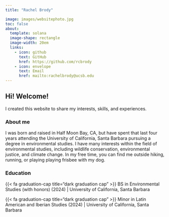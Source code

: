 ```yaml
---
title: "Rachel Brody"

image: images/websitephoto.jpg
toc: false
about:
  template: solana
  image-shape: rectangle
  image-width: 20em
  links:
    - icon: github 
      text: GitHub 
      href: https://github.com/rcbrody 
    - icon: envelope 
      text: Email 
      href: mailto:rachelbrody@ucsb.edu
---
```


## Hi! Welcome!

I created this website to share my interests, skills, and experiences.

### About me

I was born and raised in Half Moon Bay, CA, but have spent that last four years attending the University of California, Santa Barbara pursuing a degree in environmental studies. I have many interests within the field of environmental studies, including wildlife conservation, environmental justice, and climate change. In my free time, you can find me outside hiking, running, or playing playing frisbee with my dog.

### Education

{{< fa graduation-cap title="dark graduation cap" >}} BS in Environmental Studies (with honors) (2024) \| University of California, Santa Barbara

{{< fa graduation-cap title="dark graduation cap" >}} Minor in Latin American and Iberian Studies (2024) \| University of California, Santa Barbara

